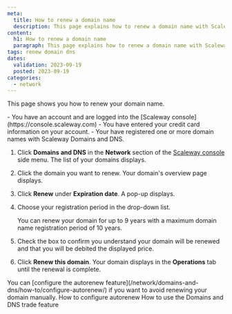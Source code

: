 ```yaml
---
meta:
  title: How to renew a domain name
  description: This page explains how to renew a domain name with Scaleway Domains and DNS.
content:
  h1: How to renew a domain name
  paragraph: This page explains how to renew a domain name with Scaleway Domains and DNS.
tags: renew domain dns
dates:
  validation: 2023-09-19
  posted: 2023-09-19
categories:
  - network
---
```


This page shows you how to renew your domain name.

<Macro id="iam-requirements" />
 
<Message type="requirement">
  - You have an account and are logged into the [Scaleway console](https://console.scaleway.com)
  - You have entered your credit card information on your account.
  - Your have registered one or more domain names with Scaleway Domains and DNS.
</Message>


1. Click **Domains and DNS** in the **Network** section of the [Scaleway console](https://console.scaleway.com) side menu. The list of your domains displays.
2. Click the domain you want to renew. Your domain's overview page displays.
3. Click **Renew** under **Expiration date**. A pop-up displays.
4. Choose your registration period in the drop-down list.

    <Message type="note">
     You can renew your domain for up to 9 years with a maximum domain name registration period of 10 years.
    </Message>
5. Check the box to confirm you understand your domain will be renewed and that you will be debited the displayed price.

    <Lightbox src="scaleway-domains-and-dns-renew-domain.webp" alt="" />
6. Click **Renew this domain**. Your domain displays in the **Operations** tab until the renewal is complete.

<Message type="tip">
 You can [configure the autorenew feature](/network/domains-and-dns/how-to/configure-autorenew/) if you want to avoid renewing your domain manually.
</Message>

<Navigation title="See also">
  <PreviousButton to="/network/domains-and-dns/how-to/configure-autorenew/">How to configure autorenew</PreviousButton>
  <NextButton to="/network/domains-and-dns/how-to/trade-domain/">How to use the Domains and DNS trade feature</NextButton>
</Navigation>
